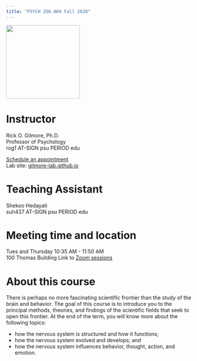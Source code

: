 ```yaml
---
title: "PSYCH 260.004 Fall 2020"
---
```


<img src ="https://media.moddb.com/cache/images/groups/1/3/2933/thumb_620x2000/brain.jpg" height=200px>

# Instructor

Rick O. Gilmore, Ph.D.</br>
Professor of Psychology</br>
rog1 AT-SIGN psu PERIOD edu</br>

[Schedule an appointment](https://doodle.com/mm/rickgilmore/book-a-time)</br>
Lab site: [gilmore-lab.github.io](http://gilmore-lab.github.io/)</br>
<!-- Office hours: Monday, 10:15 - 11:15 am. -->

# Teaching Assistant

Shekoo Hedayati</br>
suh437 AT-SIGN psu PERIOD edu</br>
<!-- Office hours: Wed 1-2 PM -->

# Meeting time and location

Tues and Thursday 10:35 AM - 11:50 AM</br>
100 Thomas Building
Link to [Zoom sessions](https://psu.instructure.com/courses/2074248/external_tools/207840)

# About this course

There is perhaps no more fascinating scientific frontier than the study of the brain and behavior. 
The goal of this course is to introduce you to the principal methods, theories, and findings of the scientific fields that seek to open this frontier. 
At the end of the term, you will know more about the following topics:

- how the nervous system is structured and how it functions;
- how the nervous system evolved and develops; and
- how the nervous system influences behavior, thought, action, and emotion.
